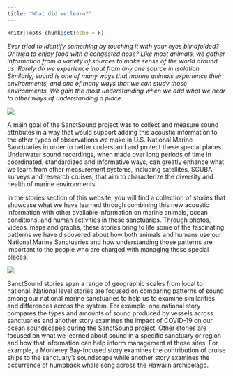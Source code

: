 ```yaml
---
title: "What did we learn?"
---
```


```r
knitr::opts_chunk$set(echo = F)
```

_Ever tried to identify something by touching it with your eyes blindfolded? Or tried to enjoy food with a congested nose? Like most animals, we gather information from a variety of sources to make sense of the world around us. Rarely do we experience input from any one source in isolation. Similarly, sound is one of many ways that marine animals experience their environments, and one of many ways that we can study those environments. We gain the most understanding when we add what we hear to other ways of understanding a place._

![](./images/MBARI_Pole-to-Pole_tutorial.png)

A main goal of the SanctSound project was to collect and measure sound attributes in a way that would support adding this acoustic information to the other types of observations we make in U.S. National Marine Sanctuaries in order to better understand and protect these special places. Underwater sound recordings, when made over long periods of time in coordinated, standardized and informative ways, can greatly enhance what we learn from other measurement systems, including satellites, SCUBA surveys and research cruises, that aim to characterize the diversity and health of marine environments. 

In the stories section of this website, you will find a collection of stories that showcase what we have learned through combining this new acoustic information with other available information on marine animals, ocean conditions, and human activities in these sanctuaries. Through photos, videos, maps and graphs, these stories bring to life some of the fascinating patterns we have discovered about how both animals and humans use our National Marine Sanctuaries and how understanding those patterns are important to the people who are charged with managing these special places. 

![](./images/screenshot_stories.png)

SanctSound stories span a range of geographic scales from local to national. National level stories are focused on comparing patterns of sound among our national marine sanctuaries to help us to examine similarities and differences across the system. For example, one national story compares the types and amounts of sound produced by vessels across sanctuaries and another story examines the impact of COVID-19 on our ocean soundscapes during the SanctSound project. Other stories are focused on what we learned about sound in a specific sanctuary or region and how that information can help inform management at those sites. For example, a Monterey Bay-focused story examines the contribution of cruise ships to the sanctuary's soundscape while another story examines the occurrence of humpback whale song across the Hawaiin archipelago.  


